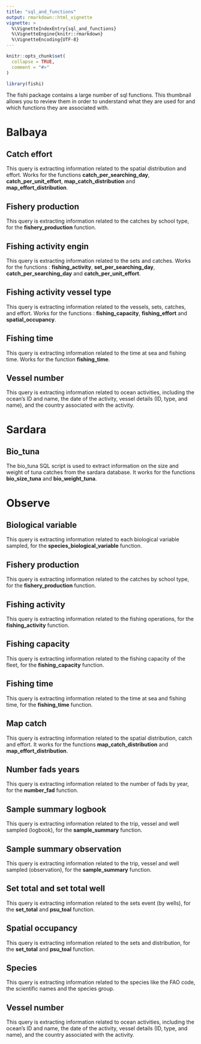 ```yaml
---
title: "sql_and_functions"
output: rmarkdown::html_vignette
vignette: >
  %\VignetteIndexEntry{sql_and_functions}
  %\VignetteEngine{knitr::rmarkdown}
  %\VignetteEncoding{UTF-8}
---
```


```r
knitr::opts_chunk$set(
  collapse = TRUE,
  comment = "#>"
)
```

```r
library(fishi)
```

The fishi package contains a large number of sql functions. This thumbnail allows you to review them in order to understand what they are used for and which functions they are associated with.

# Balbaya

## Catch effort

This query is extracting information related to the spatial distribution and effort. Works for the functions **catch_per_searching_day**, **catch_per_unit_effort**, **map_catch_distribution** and **map_effort_distribution**.

## Fishery production

This query is extracting information related to the catches by school type, for the **fishery_production** function.

## Fishing activity engin

This query is extracting information related to the sets and catches. Works for the functions : **fishing_activity**, **set_per_searching_day**, **catch_per_searching_day** and **catch_per_unit_effort**.

## Fishing activity vessel type

This query is extracting information related to the vessels, sets, catches, and effort. Works for the functions : **fishing_capacity**, **fishing_effort** and **spatial_occupancy**.

## Fishing time

This query is extracting information related to the time at sea and fishing time. Works for the function **fishing_time**.

## Vessel number

This query is extracting information related to ocean activities, including the ocean's ID and name, the date of the activity, vessel details (ID, type, and name), and the country associated with the activity.

# 

# Sardara

## Bio_tuna

The bio_tuna SQL script is used to extract information on the size and weight of tuna catches from the sardara database. It works for the functions **bio_size_tuna** and **bio_weight_tuna**.

# 

# Observe

## Biological variable

This query is extracting information related to each biological variable sampled, for the **species_biological_variable** function.

## Fishery production

This query is extracting information related to the catches by school type, for the **fishery_production** function.

## Fishing activity

This query is extracting information related to the fishing operations, for the **fishing_activity** function.

## Fishing capacity

This query is extracting information related to the fishing capacity of the fleet, for the **fishing_capacity** function.

## Fishing time

This query is extracting information related to the time at sea and fishing time, for the **fishing_time** function.

## Map catch

This query is extracting information related to the spatial distribution, catch and effort. It works for the functions **map_catch_distribution** and **map_effort_distribution**.

## Number fads years

This query is extracting information related to the number of fads by year, for the **number_fad** function.

## Sample summary logbook

This query is extracting information related to the trip, vessel and well sampled (logbook), for the **sample_summary** function.

## Sample summary observation

This query is extracting information related to the trip, vessel and well sampled (observation), for the **sample_summary** function.

## Set total and set total well

This query is extracting information related to the sets event (by wells), for the **set_total** and **psu_toal** function.

## Spatial occupancy

This query is extracting information related to the sets and distribution, for the **set_total** and **psu_toal** function.

## Species

This query is extracting information related to the species like the FAO code, the scientific names and the species group.

## Vessel number

This query is extracting information related to ocean activities, including the ocean's ID and name, the date of the activity, vessel details (ID, type, and name), and the country associated with the activity.
